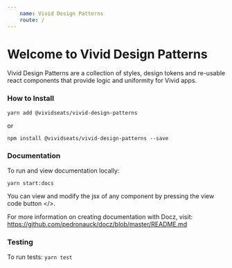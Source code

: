 ```yaml
---
    name: Vivid Design Patterns
    route: /
---
```




# Welcome to Vivid Design Patterns

Vivid Design Patterns are a collection of styles, design tokens and re-usable react components that provide logic and uniformity for Vivid apps.

### How to Install
`yarn add @vividseats/vivid-design-patterns`

or

`npm install @vividseats/vivid-design-patterns --save`

### Documentation
To run and view documentation locally:

`yarn start:docs`

You can view and modify the jsx of any component by pressing the view code button </>.

For more information on creating documentation with Docz, visit: https://github.com/pedronauck/docz/blob/master/README.md

### Testing
To run tests:
`yarn test`
